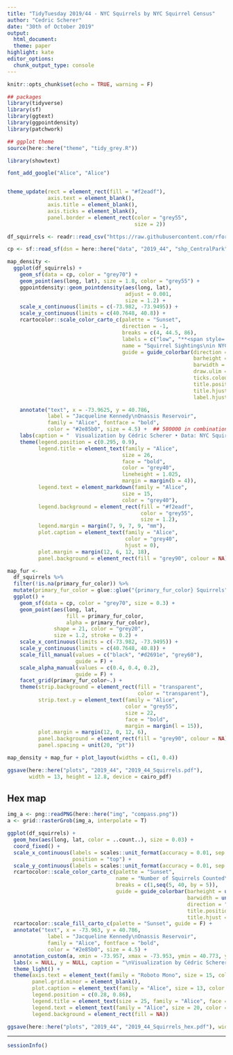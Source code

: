 ```yaml
---
title: "TidyTuesday 2019/44 - NYC Squirrels by NYC Squirrel Census"
author: "Cedric Scherer"
date: "30th of October 2019"
output:
  html_document:
  theme: paper
highlight: kate
editor_options:
  chunk_output_type: console
---
```


```r
knitr::opts_chunk$set(echo = TRUE, warning = F)
```

```r
## packages
library(tidyverse)
library(sf)
library(ggtext)
library(ggpointdensity)
library(patchwork)

## ggplot theme
source(here::here("theme", "tidy_grey.R"))

library(showtext)

font_add_google("Alice", "Alice")


theme_update(rect = element_rect(fill = "#f2eadf"),
             axis.text = element_blank(),
             axis.title = element_blank(),
             axis.ticks = element_blank(),
             panel.border = element_rect(color = "grey55",
                                         size = 2))
```

```r
df_squirrels <- readr::read_csv("https://raw.githubusercontent.com/rfordatascience/tidytuesday/master/data/2019/2019-10-29/nyc_squirrels.csv")

cp <- sf::read_sf(dsn = here::here("data", "2019_44", "shp_CentralPark", "CentralPark.shp"), layer = "CentralPark")
```

```r
map_density <-
  ggplot(df_squirrels) +
    geom_sf(data = cp, color = "grey70") +
    geom_point(aes(long, lat), size = 1.8, color = "grey55") +
    ggpointdensity::geom_pointdensity(aes(long, lat),
                                      adjust = 0.001,
                                      size = 1.2) +
    scale_x_continuous(limits = c(-73.982, -73.9495)) +
    scale_y_continuous(limits = c(40.7648, 40.8)) +
    rcartocolor::scale_color_carto_c(palette = "Sunset",
                                     direction = -1,
                                     breaks = c(4, 44.5, 86),
                                     labels = c("low", "**<span style='font-family:Cambria'>←  </span> Clustering of Sightings <span style='font-family:Cambria'>  →</span>**", "high"),
                                     name = "Squirrel Sightings\nin NYC's Central Park",
                                     guide = guide_colorbar(direction = "horizontal",
                                                            barheight = unit(3, units = "mm"),
                                                            barwidth = unit(100, units = "mm"),
                                                            draw.ulim = FALSE,
                                                            ticks.colour = "transparent",
                                                            title.position = 'top',
                                                            title.hjust = 0.5,
                                                            label.hjust = 0.5)) +

    annotate("text", x = -73.9625, y = 40.786,
             label = "Jacqueline Kennedy\nOnassis Reservoir",
             family = "Alice", fontface = "bold",
             color = "#2e85b0", size = 4.5) +  ## 580000 in combination with palette = "Burg"
    labs(caption = "  Visualization by Cédric Scherer • Data: NYC Squirrel Census • Map: OpenStreetMap") +
    theme(legend.position = c(0.295, 0.9),
          legend.title = element_text(family = "Alice",
                                     size = 26,
                                     face = "bold",
                                     color = "grey40",
                                     lineheight = 1.025,
                                     margin = margin(b = 4)),
          legend.text = element_markdown(family = "Alice",
                                     size = 15,
                                     color = "grey40"),
          legend.background = element_rect(fill = "#f2eadf",
                                           color = "grey55",
                                           size = 1.2),
          legend.margin = margin(7, 9, 7, 9, "mm"),
          plot.caption = element_text(family = "Alice",
                                      color = "grey40",
                                      hjust = 0),
          plot.margin = margin(12, 6, 12, 18),
          panel.background = element_rect(fill = "grey90", colour = NA))
```

```r
map_fur <-
  df_squirrels %>%
  filter(!is.na(primary_fur_color)) %>%
  mutate(primary_fur_color = glue::glue("{primary_fur_color} Squirrels")) %>%
  ggplot() +
    geom_sf(data = cp, color = "grey70", size = 0.3) +
    geom_point(aes(long, lat,
                   fill = primary_fur_color,
                   alpha = primary_fur_color),
               shape = 21, color = "grey20",
               size = 1.2, stroke = 0.2) +
    scale_x_continuous(limits = c(-73.982, -73.9495)) +
    scale_y_continuous(limits = c(40.7648, 40.8)) +
    scale_fill_manual(values = c("black", "#d2691e", "grey60"),
                      guide = F) +
    scale_alpha_manual(values = c(0.4, 0.4, 0.2),
                      guide = F) +
    facet_grid(primary_fur_color~.) +
    theme(strip.background = element_rect(fill = "transparent",
                                          color = "transparent"),
          strip.text.y = element_text(family = "Alice",
                                      color = "grey55",
                                      size = 22,
                                      face = "bold",
                                      margin = margin(l = 15)),
          plot.margin = margin(12, 0, 12, 6),
          panel.background = element_rect(fill = "grey90", colour = NA),
          panel.spacing = unit(20, "pt"))
```

```r
map_density + map_fur + plot_layout(widths = c(1, 0.4))

ggsave(here::here("plots", "2019_44", "2019_44_Squirrels.pdf"),
       width = 13, height = 12.8, device = cairo_pdf)
```

## Hex map

```r
img_a <- png::readPNG(here::here("img", "compass.png"))
a <- grid::rasterGrob(img_a, interpolate = T)

ggplot(df_squirrels) +
  geom_hex(aes(long, lat, color = ..count..), size = 0.03) +
  coord_fixed() +
  scale_x_continuous(labels = scales::unit_format(accuracy = 0.01, sep = "", unit = "°W"),
                     position = "top") +
  scale_y_continuous(labels = scales::unit_format(accuracy = 0.01, sep = "", unit = "°N")) +
  rcartocolor::scale_color_carto_c(palette = "Sunset",
                                   name = "Number of Squirrels Counted\nin NYC's Central Park",
                                   breaks = c(1,seq(5, 40, by = 5)),
                                   guide = guide_colorbar(barheight = unit(5, units = "mm"),
                                                          barwidth = unit(120, units = "mm"),
                                                          direction = "horizontal",
                                                          title.position = "top",
                                                          title.hjust = 0.5)) +
  rcartocolor::scale_fill_carto_c(palette = "Sunset", guide = F) +
  annotate("text", x = -73.963, y = 40.786,
             label = "Jacqueline Kennedy\nOnassis Reservoir",
             family = "Alice", fontface = "bold",
             color = "#2e85b0", size = 4.5) +
  annotation_custom(a, xmin = -73.957, xmax = -73.953, ymin = 40.773, ymax = 40.777) +
  labs(x = NULL, y = NULL, caption = "\nVisualization by Cédric Scherer • Data by NYC Squirrel Census") +
  theme_light() +
  theme(axis.text = element_text(family = "Roboto Mono", size = 15, color = "grey50"),
        panel.grid.minor = element_blank(),
        plot.caption = element_text(family = "Alice", size = 13, color = "grey50"),
        legend.position = c(0.28, 0.86),
        legend.title = element_text(size = 25, family = "Alice", face = "bold"),
        legend.text = element_text(family = "Alice", size = 20, color = "grey50"),
        legend.background = element_rect(fill = NA))

ggsave(here::here("plots", "2019_44", "2019_44_Squirrels_hex.pdf"), width = 11.5, height = 12, device = cairo_pdf)
```

***

```r
sessionInfo()
```
